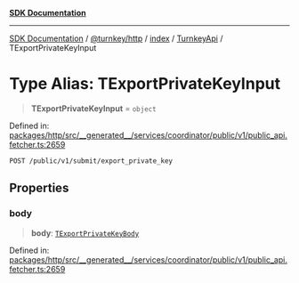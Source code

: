 [**SDK Documentation**](../../../../../../README.mdx)

***

[SDK Documentation](../../../../../../packages.mdx) / [@turnkey/http](../../../../README.mdx) / [index](../../../README.mdx) / [TurnkeyApi](../README.mdx) / TExportPrivateKeyInput

# Type Alias: TExportPrivateKeyInput

> **TExportPrivateKeyInput** = `object`

Defined in: [packages/http/src/\_\_generated\_\_/services/coordinator/public/v1/public\_api.fetcher.ts:2659](https://github.com/tkhq/sdk/blob/3a88af7d1d927c6022706911d6af0f92f1440e00/packages/http/src/__generated__/services/coordinator/public/v1/public_api.fetcher.ts#L2659)

`POST /public/v1/submit/export_private_key`

## Properties

### body

> **body**: [`TExportPrivateKeyBody`](TExportPrivateKeyBody.mdx)

Defined in: [packages/http/src/\_\_generated\_\_/services/coordinator/public/v1/public\_api.fetcher.ts:2659](https://github.com/tkhq/sdk/blob/3a88af7d1d927c6022706911d6af0f92f1440e00/packages/http/src/__generated__/services/coordinator/public/v1/public_api.fetcher.ts#L2659)
